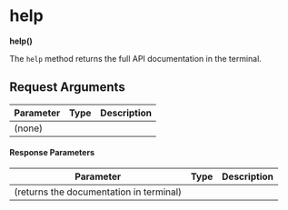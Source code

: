 
# help

**help()**

The `help` method returns the full API documentation in the terminal.

## Request Arguments

| Parameter | Type | Description |
| --------- | ---- | ----------- |
| (none)    |      |             |

#### Response Parameters

| Parameter                               | Type | Description |
| --------------------------------------- | ---- | ----------- |
| (returns the documentation in terminal) |      |             |
